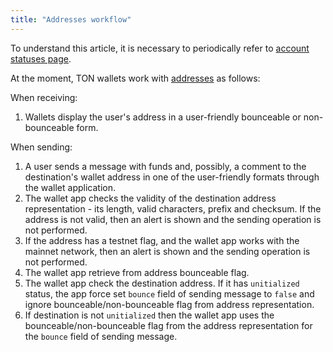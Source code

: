 ```yaml
---
title: "Addresses workflow"
---
```


To understand this article, it is necessary to periodically refer to [account statuses page](/ton/statuses).

At the moment, TON wallets work with [addresses](/ton/addresses/address-formats) as follows:

When receiving:

1. Wallets display the user's address in a user-friendly bounceable or non-bounceable form.

When sending:

1. A user sends a message with funds and, possibly, a comment to the destination's wallet address in one of the user-friendly formats through the wallet application.
1. The wallet app checks the validity of the destination address representation - its length, valid characters, prefix and checksum. If the address is not valid, then an alert is shown and the sending operation is not performed.
1. If the address has a testnet flag, and the wallet app works with the mainnet network, then an alert is shown and the sending operation is not performed.
1. The wallet app retrieve from address bounceable flag.
1. The wallet app check the destination address. If it has `unitialized` status, the app force set `bounce` field of sending message to `false` and ignore bounceable/non-bounceable flag from address representation.
1. If destination is not `unitialized` then the wallet app uses the bounceable/non-bounceable flag from the address representation for the `bounce` field of sending message.
